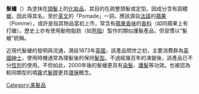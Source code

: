 {{unreferenced|time=2016-01-16T07:50:08+00:00}}
'''髮蠟'''（{{lang-en|Pomade}}）為塗抹在[[頭髮|頭髮]]上的[[化妝品|化妝品]]，其目的在疏整頭髮或定型。因成分含有固體[[蠟|蠟]]，因此得其名。至於[[英文|英文]]的「Pomade」一詞，應該源自[[法語|法語]]的[[蘋果|蘋果]]（Pomme），或許是指其物品當初上市，常含有[[蘋果|蘋果]][[香味|香味]]的[[香料|香料]]（如同蘋果上有打蠟）。歷史上亦有使用動物脂肪（如[[熊脂|熊脂]]）製作的類似護髮產品，但習慣以“髮蠟”統稱。

近現代髮蠟的發明與流通，溯自1873年[[英國|英國]]，該產品問世之初，主要消費群為[[英國|英國]][[紳士|紳士]]，使用時機通常為理髮後的保持[[髮型|髮型]]。不過經幾百年的演變後，該產品已不分[[性別|性別]]的使用。不但如此，2000年後的髮蠟更具有[[染髮|染髮]]、[[護髮|護髮]]等功效。也被認為較同類型的噴[[霧|霧]]式[[髮膠|髮膠]]更具[[環保|環保]]概念。

{{thing-stub}}

[[Category:美髮品|Category:美髮品]]